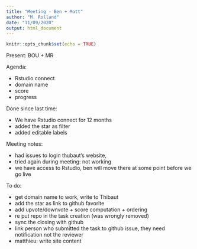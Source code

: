 ```yaml
---
title: "Meeting - Ben + Matt"
author: "M. Rolland"
date: "11/09/2020"
output: html_document
---
```


```r
knitr::opts_chunk$set(echo = TRUE)
```

Present: BOU + MR

Agenda:

* Rstudio connect
* domain name
* score
* progress

Done since last time:

* We have Rstudio connect for 12 months
* added the star as filter
* added editable labels

Meeting notes:

* had issues to login thubaut's website, 
* tried again during meeting: not working
* we have access to Rstudio, ben will move there at some point before we go live

To do:

* get domain name to work, write to Thibaut
* add the star as link to github favorite
* add upvote/downvote + score computation + ordering
* re put repo in the task creation (was wrongly removed)
* sync the closing with github
* link person who submitted the task to github issue, they need notification not the reviewer
* matthieu: write site content
